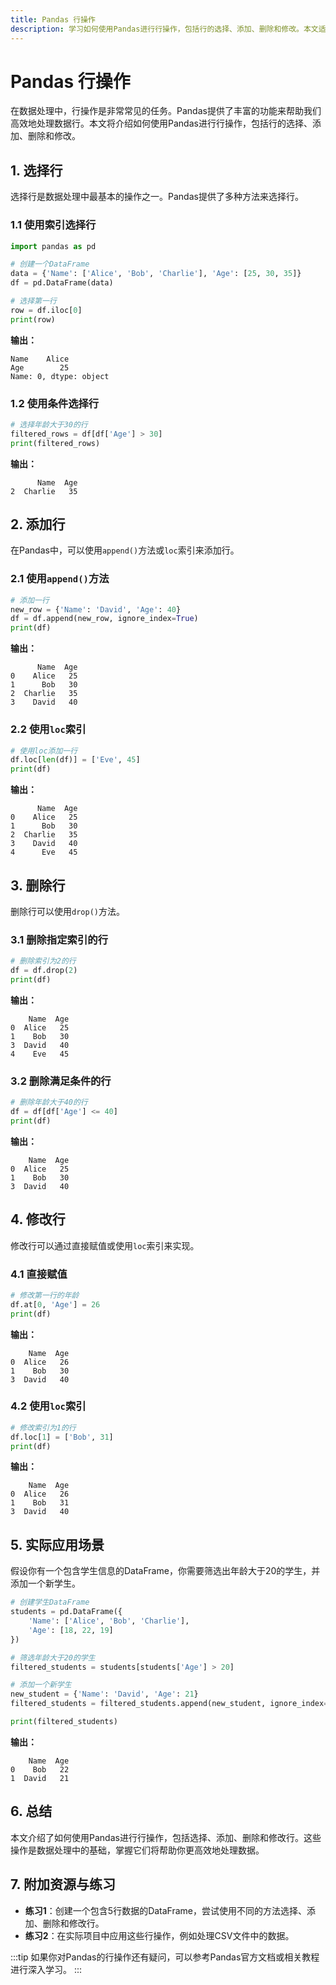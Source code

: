 ```yaml
---
title: Pandas 行操作
description: 学习如何使用Pandas进行行操作，包括行的选择、添加、删除和修改。本文适合初学者，包含代码示例和实际应用场景。
---
```


# Pandas 行操作

在数据处理中，行操作是非常常见的任务。Pandas提供了丰富的功能来帮助我们高效地处理数据行。本文将介绍如何使用Pandas进行行操作，包括行的选择、添加、删除和修改。

## 1. 选择行

选择行是数据处理中最基本的操作之一。Pandas提供了多种方法来选择行。

### 1.1 使用索引选择行

```python
import pandas as pd

# 创建一个DataFrame
data = {'Name': ['Alice', 'Bob', 'Charlie'], 'Age': [25, 30, 35]}
df = pd.DataFrame(data)

# 选择第一行
row = df.iloc[0]
print(row)
```

**输出：**
```
Name    Alice
Age        25
Name: 0, dtype: object
```

### 1.2 使用条件选择行

```python
# 选择年龄大于30的行
filtered_rows = df[df['Age'] > 30]
print(filtered_rows)
```

**输出：**
```
      Name  Age
2  Charlie   35
```

## 2. 添加行

在Pandas中，可以使用`append()`方法或`loc`索引来添加行。

### 2.1 使用`append()`方法

```python
# 添加一行
new_row = {'Name': 'David', 'Age': 40}
df = df.append(new_row, ignore_index=True)
print(df)
```

**输出：**
```
      Name  Age
0    Alice   25
1      Bob   30
2  Charlie   35
3    David   40
```

### 2.2 使用`loc`索引

```python
# 使用loc添加一行
df.loc[len(df)] = ['Eve', 45]
print(df)
```

**输出：**
```
      Name  Age
0    Alice   25
1      Bob   30
2  Charlie   35
3    David   40
4      Eve   45
```

## 3. 删除行

删除行可以使用`drop()`方法。

### 3.1 删除指定索引的行

```python
# 删除索引为2的行
df = df.drop(2)
print(df)
```

**输出：**
```
    Name  Age
0  Alice   25
1    Bob   30
3  David   40
4    Eve   45
```

### 3.2 删除满足条件的行

```python
# 删除年龄大于40的行
df = df[df['Age'] <= 40]
print(df)
```

**输出：**
```
    Name  Age
0  Alice   25
1    Bob   30
3  David   40
```

## 4. 修改行

修改行可以通过直接赋值或使用`loc`索引来实现。

### 4.1 直接赋值

```python
# 修改第一行的年龄
df.at[0, 'Age'] = 26
print(df)
```

**输出：**
```
    Name  Age
0  Alice   26
1    Bob   30
3  David   40
```

### 4.2 使用`loc`索引

```python
# 修改索引为1的行
df.loc[1] = ['Bob', 31]
print(df)
```

**输出：**
```
    Name  Age
0  Alice   26
1    Bob   31
3  David   40
```

## 5. 实际应用场景

假设你有一个包含学生信息的DataFrame，你需要筛选出年龄大于20的学生，并添加一个新学生。

```python
# 创建学生DataFrame
students = pd.DataFrame({
    'Name': ['Alice', 'Bob', 'Charlie'],
    'Age': [18, 22, 19]
})

# 筛选年龄大于20的学生
filtered_students = students[students['Age'] > 20]

# 添加一个新学生
new_student = {'Name': 'David', 'Age': 21}
filtered_students = filtered_students.append(new_student, ignore_index=True)

print(filtered_students)
```

**输出：**
```
    Name  Age
0    Bob   22
1  David   21
```

## 6. 总结

本文介绍了如何使用Pandas进行行操作，包括选择、添加、删除和修改行。这些操作是数据处理中的基础，掌握它们将帮助你更高效地处理数据。

## 7. 附加资源与练习

- **练习1**：创建一个包含5行数据的DataFrame，尝试使用不同的方法选择、添加、删除和修改行。
- **练习2**：在实际项目中应用这些行操作，例如处理CSV文件中的数据。

:::tip
如果你对Pandas的行操作还有疑问，可以参考Pandas官方文档或相关教程进行深入学习。
:::